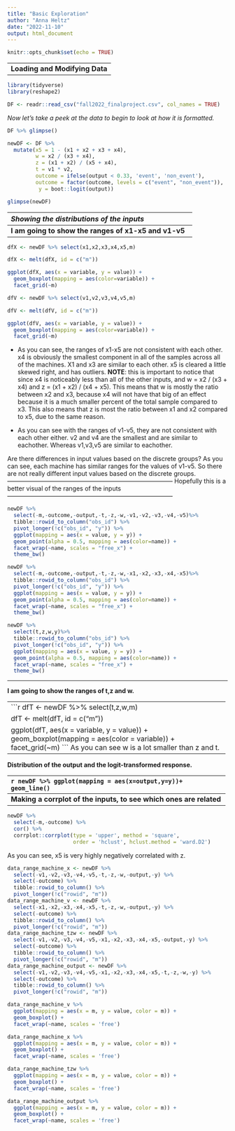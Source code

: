 ```yaml
---
title: "Basic Exploration"
author: "Anna Heltz"
date: "2022-11-10"
output: html_document
---
```


```r
knitr::opts_chunk$set(echo = TRUE)
```

----------------------------------------------------------------------------------------------------------
**Loading and Modifying Data**
-----------------------------------------------------------------------------------------------------------------------------

```r
library(tidyverse)
library(reshape2)
```


```r
DF <- readr::read_csv("fall2022_finalproject.csv", col_names = TRUE)
```

*Now let's take a peek at the data to begin to look at how it is formatted. *

```r
DF %>% glimpse()
```


```r
newDF <- DF %>% 
  mutate(x5 = 1 - (x1 + x2 + x3 + x4),
         w = x2 / (x3 + x4),
         z = (x1 + x2) / (x5 + x4),
         t = v1 * v2,
         outcome = ifelse(output < 0.33, 'event', 'non_event'),
         outcome = factor(outcome, levels = c("event", "non_event")),
          y = boot::logit(output))

glimpse(newDF)   
```

----------------------------------------------------------------------
*Showing the distributions of the inputs *
----------------------------------------------------------------------
**I am going to show the ranges of x1-x5 and v1-v5**
----------------------------------------------------------------------

```r
dfX <- newDF %>% select(x1,x2,x3,x4,x5,m)

dfX <- melt(dfX, id = c("m"))

ggplot(dfX, aes(x = variable, y = value)) +            
  geom_boxplot(mapping = aes(color=variable)) + 
  facet_grid(~m)
```
```r
dfV <- newDF %>% select(v1,v2,v3,v4,v5,m)

dfV <- melt(dfV, id = c("m"))

ggplot(dfV, aes(x = variable, y = value)) +            
  geom_boxplot(mapping = aes(color=variable)) + 
  facet_grid(~m)
```

- As you can see, the ranges of x1-x5 are not consistent with each other. x4 is obviously the smallest component in all of the samples across all of the machines. X1 and x3 are similar to each other. x5 is cleared a little skewed right, and has outliers.
**NOTE**: this is important to notice that since x4 is noticeably less than all of the other inputs, and w = x2 / (x3 + x4) and z = (x1 + x2) / (x4 + x5). This means that w is mostly the ratio between x2 and x3, because x4 will not have that big of an effect because it is a much smaller percent of the total sample compared to x3. This also means that z is most the ratio between x1 and x2 compared to x5, due to the same reason.

- As you can see with the ranges of v1-v5, they are not consistent with each other either. v2 and v4 are the smallest and are similar to eachother. Whereas v1,v3,v5 are similar to eachother.


Are there differences in input values based on the discrete groups?
As you can see, each machine has similar ranges for the values of v1-v5. So there are not really different input values based on the discrete groups.
---------------------------------------------------------------------------------
Hopefully this is a better visual of the ranges of the inputs
---------------------------------------------------------------------------------

```r
newDF %>% 
  select(-m,-outcome,-output,-t,-z,-w,-v1,-v2,-v3,-v4,-v5)%>%
  tibble::rowid_to_column("obs_id") %>% 
  pivot_longer(!c("obs_id", "y")) %>% 
  ggplot(mapping = aes(x = value, y = y)) +
  geom_point(alpha = 0.5, mapping = aes(color=name)) +
  facet_wrap(~name, scales = "free_x") +
  theme_bw()
```
```r
newDF %>% 
  select(-m,-outcome,-output,-t,-z,-w,-x1,-x2,-x3,-x4,-x5)%>%
  tibble::rowid_to_column("obs_id") %>% 
  pivot_longer(!c("obs_id", "y")) %>% 
  ggplot(mapping = aes(x = value, y = y)) +
  geom_point(alpha = 0.5, mapping = aes(color=name)) +
  facet_wrap(~name, scales = "free_x") +
  theme_bw()
```
```r
newDF %>% 
  select(t,z,w,y)%>%
  tibble::rowid_to_column("obs_id") %>% 
  pivot_longer(!c("obs_id", "y")) %>% 
  ggplot(mapping = aes(x = value, y = y)) +
  geom_point(alpha = 0.5, mapping = aes(color=name)) +
  facet_wrap(~name, scales = "free_x") +
  theme_bw()
```







----------------------------------------------------------------------

**I am going to show the ranges of t,z and w.**

----------------------------------------------------------------------
```r
dfT <- newDF %>% select(t,z,w,m)

dfT <- melt(dfT, id = c("m"))

ggplot(dfT, aes(x = variable, y = value)) +            
  geom_boxplot(mapping = aes(color = variable)) + 
  facet_grid(~m)
```
As you can see w is a lot smaller than z and t.


----------------------------------------------------------------------

**Distribution of the output and the logit-transformed response.**

----------------------------------------------------------------------
```r
newDF %>% ggplot(mapping = aes(x=output,y=y))+
  geom_line()
```

----------------------------------------------------------------------
**Making a corrplot of the inputs, to see which ones are related**
----------------------------------------------------------------------

```r
newDF %>%
  select(-m,-outcome) %>%
  cor() %>%
  corrplot::corrplot(type = 'upper', method = 'square',
                     order = 'hclust', hclust.method = 'ward.D2')
```

As you can see, x5 is very highly negatively correlated with z. 

```r
data_range_machine_x <- newDF %>% 
  select(-v1,-v2,-v3,-v4,-v5,-t,-z,-w,-output,-y) %>%
  select(-outcome) %>%
  tibble::rowid_to_column() %>%
  pivot_longer(!c("rowid", "m"))
data_range_machine_v <- newDF %>% 
  select(-x1,-x2,-x3,-x4,-x5,-t,-z,-w,-output,-y) %>%
  select(-outcome) %>%
  tibble::rowid_to_column() %>%
  pivot_longer(!c("rowid", "m"))
data_range_machine_tzw <- newDF %>% 
  select(-v1,-v2,-v3,-v4,-v5,-x1,-x2,-x3,-x4,-x5,-output,-y) %>%
  select(-outcome) %>%
  tibble::rowid_to_column() %>%
  pivot_longer(!c("rowid", "m"))
data_range_machine_output <- newDF %>% 
  select(-v1,-v2,-v3,-v4,-v5,-x1,-x2,-x3,-x4,-x5,-t,-z,-w,-y) %>%
  select(-outcome) %>%
  tibble::rowid_to_column() %>%
  pivot_longer(!c("rowid", "m"))
```

```r
data_range_machine_v %>%
  ggplot(mapping = aes(x = m, y = value, color = m)) +
  geom_boxplot() +
  facet_wrap(~name, scales = 'free')
```
```r
data_range_machine_x %>%
  ggplot(mapping = aes(x = m, y = value, color = m)) +
  geom_boxplot() +
  facet_wrap(~name, scales = 'free')
```
```r
data_range_machine_tzw %>%
  ggplot(mapping = aes(x = m, y = value, color = m)) +
  geom_boxplot() +
  facet_wrap(~name, scales = 'free')
```

```r
data_range_machine_output %>%
  ggplot(mapping = aes(x = m, y = value, color = m)) +
  geom_boxplot() +
  facet_wrap(~name, scales = 'free')
```


